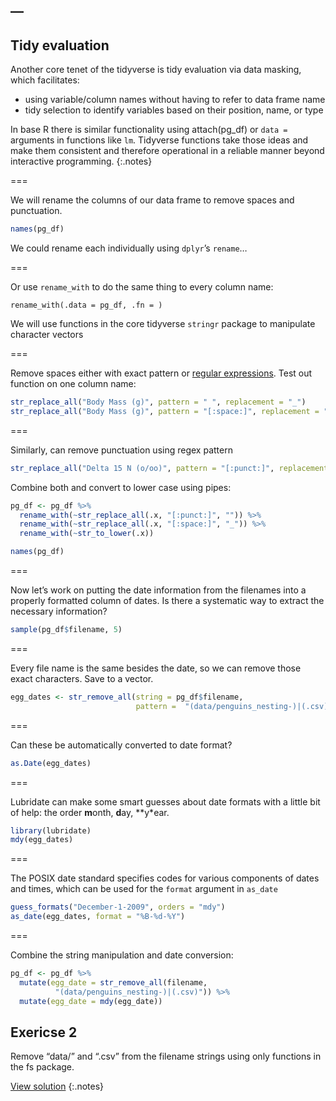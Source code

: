 ---
---

## Tidy evaluation

Another core tenet of the tidyverse is tidy evaluation via data masking, which facilitates:

- using variable/column names without having to refer to data frame name
- tidy selection to identify variables based on their position, name, or type

In base R there is similar functionality using attach(pg_df) or `data =` arguments in functions like `lm`. Tidyverse functions take those ideas and make them consistent and therefore operational in a reliable manner beyond interactive programming.
{:.notes}

===

We will rename the columns of our data frame to remove spaces and punctuation.

```r
names(pg_df)
```

We could rename each individually using `dplyr`'s `rename`...

===

Or use `rename_with` to do the same thing to every column name:

```
rename_with(.data = pg_df, .fn = )
```

We will use functions in the core tidyverse `stringr` package to manipulate character vectors

===

Remove spaces either with exact pattern or [regular expressions](https://stringr.tidyverse.org/articles/regular-expressions.html). Test out function on one column name:

```r
str_replace_all("Body Mass (g)", pattern = " ", replacement = "_")
str_replace_all("Body Mass (g)", pattern = "[:space:]", replacement = "_")

```

===

Similarly, can remove punctuation using regex pattern

```r
str_replace_all("Delta 15 N (o/oo)", pattern = "[:punct:]", replacement = "")
```

Combine both and convert to lower case using pipes:

```r
pg_df <- pg_df %>%
  rename_with(~str_replace_all(.x, "[:punct:]", "")) %>%
  rename_with(~str_replace_all(.x, "[:space:]", "_")) %>%
  rename_with(~str_to_lower(.x))
```
```r
names(pg_df)
```

===

Now let's work on putting the date information from the filenames into a properly formatted column of dates. Is there a systematic way to extract the necessary information?

```r
sample(pg_df$filename, 5)
```

===

Every file name is the same besides the date, so we can remove those exact characters. Save to a vector. 

```r
egg_dates <- str_remove_all(string = pg_df$filename, 
                            pattern =  "(data/penguins_nesting-)|(.csv)")
```

===

Can these be automatically converted to date format?

```r
as.Date(egg_dates)
```


===

Lubridate can make some smart guesses about date formats with a little bit of help: the order **m**onth, **d**ay, **y*ear. 

```r
library(lubridate)
mdy(egg_dates)
```

===

The POSIX date standard specifies codes for various components of dates and times, which can be used for the `format` argument in `as_date`

```r
guess_formats("December-1-2009", orders = "mdy")
as_date(egg_dates, format = "%B-%d-%Y")
```

===

Combine the string manipulation and date conversion: 

```r
pg_df <- pg_df %>%
  mutate(egg_date = str_remove_all(filename,
          "(data/penguins_nesting-)|(.csv)")) %>%
  mutate(egg_date = mdy(egg_date))
```


## Exericse 2

Remove "data/" and  ".csv" from the filename strings using only functions in the fs package.

[View solution](#solution-2)
{:.notes}


